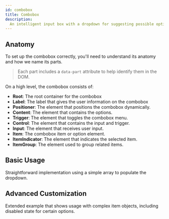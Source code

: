 ```yaml
---
id: combobox
title: Combobox
description:
  An intelligent input box with a dropdown for suggesting possible options.
---
```



## Anatomy

To set up the combobox correctly, you'll need to understand its anatomy and how
we name its parts.

> Each part includes a `data-part` attribute to help identify them in the DOM.

<Anatomy id="combobox" />

On a high level, the combobox consists of:

- **Root**: The root container for the combobox
- **Label**: The label that gives the user information on the combobox
- **Positioner**: The element that positions the combobox dynamically.
- **Content**: The element that contains the options.
- **Trigger**: The element that toggles the combobox menu.
- **Control**: The element that contains the input and trigger.
- **Input**: The element that receives user input.
- **Item**: The combobox item or option element.
- **ItemIndicator**: The element that indicates the selected item.
- **ItemGroup**: The element used to group related items.

## Basic Usage

Straightforward implementation using a simple array to populate the dropdown.

<Story id="Basic" />

## Advanced Customization

Extended example that shows usage with complex item objects, including disabled
state for certain options.

<Story id="Advanced" />
